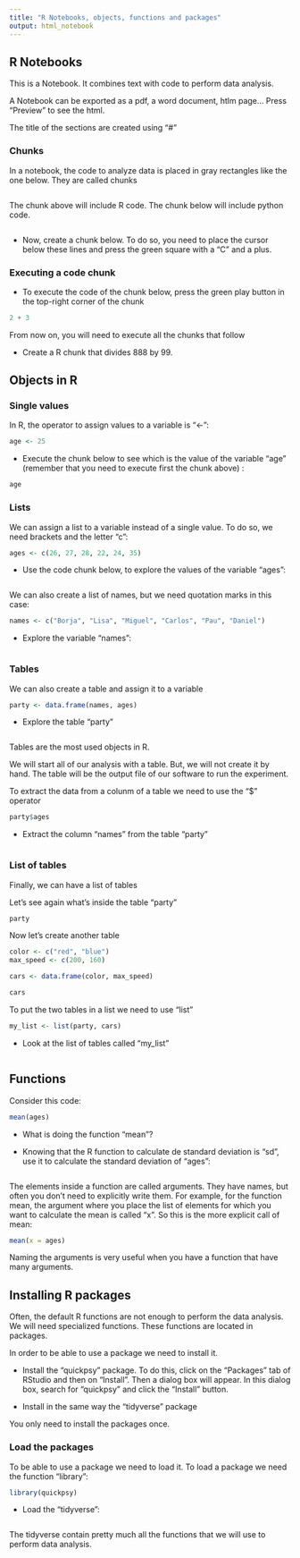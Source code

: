 ```yaml
---
title: "R Notebooks, objects, functions and packages"
output: html_notebook
---
```


## R Notebooks

This is a Notebook. It combines text with code to perform data analysis. 

A Notebook can be exported as a pdf, a word document, htlm page... Press "Preview" to see the html. 

The title of the sections are created using "#"

### Chunks

In a notebook, the code to analyze data is placed in gray rectangles like the one below. They are called chunks

```r

```

The chunk above will include R code. The chunk below will include python code. 

```python

```


* Now, create a chunk below. To do so, you need to place the cursor below these lines and press the green square with a "C" and a plus. 


### Executing a code chunk  

* To execute the code of the chunk below, press the green play button in the top-right corner of the chunk 

```r
2 + 3 
```

From now on, you will need to execute all the chunks that follow 

* Create a R chunk that divides 888 by 99. 


## Objects in R

### Single values

In R, the operator to assign values to a variable is "<-":

```r
age <- 25
```

* Execute the chunk below to see which is the value of the variable "age" (remember that you need to execute first the chunk above) :

```r
age
```


### Lists

We can assign a list to a variable instead of a single value. To do so, we need brackets and the letter "c":

```r
ages <- c(26, 27, 28, 22, 24, 35)
```

* Use the code chunk below, to explore the values of the variable "ages":

```r

```

We can also create a list of names, but we need quotation marks in this case:

```r
names <- c("Borja", "Lisa", "Miguel", "Carlos", "Pau", "Daniel")
```


* Explore the variable "names":

```r

```

### Tables 

We can also create a table and assign it to a variable

```r
party <- data.frame(names, ages)
```

* Explore the table "party"

```r

```

Tables are the most used objects in R.

We will start all of our analysis with a table. But, we will not create it by hand. The table will be the output file of our software to run the experiment. 

To extract the data from a colunm of a table we need to use the "$" operator

```r
party$ages
```

* Extract the column "names" from the table "party"

```r

```

### List of tables

Finally, we can have a list of tables 

Let's see again what's inside the table "party"

```r
party
```

Now let's create another table

```r
color <- c("red", "blue")
max_speed <- c(200, 160)

cars <- data.frame(color, max_speed)

cars
```

To put the two tables in a list we need to use "list"

```r
my_list <- list(party, cars)
```


* Look at the list of tables called "my_list"

```r

```


## Functions 

Consider this code:

```r
mean(ages)
```

* What is doing the function "mean"?

* Knowing that the R function to calculate de standard deviation is "sd", use it to calculate the standard deviation of  "ages":

```r

```

The elements inside a function are called arguments. They have names, but often you don't need to explicitly write them. For example, for the function mean, the argument where you place the list of elements for which you want to calculate the mean is called "x". So this is the more explicit call of mean:  

```r
mean(x = ages)
```
Naming the arguments is very useful when you have a function that have many arguments.

## Installing R packages 

Often, the default R functions are not enough to perform the data analysis. We will need specialized functions. These functions are located in packages. 

In order to be able to use a package we need to install it. 

* Install the "quickpsy" package. To do this, click on the "Packages" tab of RStudio and then on "Install". Then a dialog box will appear. In this dialog box, search for "quickpsy" and click the "Install" button.

* Install in the same way the "tidyverse" package

You only need to install the packages once. 

### Load the packages 

To be able to use a package we need to load it. To load a package we need the function "library":

```r
library(quickpsy)
```


* Load the "tidyverse":

```r

```

The tidyverse contain pretty much all the functions that we will use to perform data analysis.


